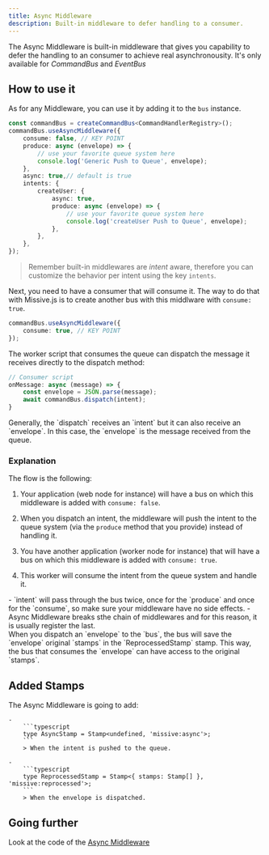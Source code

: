 ```yaml
---
title: Async Middleware
description: Built-in middleware to defer handling to a consumer.
---
```



The Async Middleware is built-in middleware that gives you capability to defer the handling to an consumer to achieve real asynchronousity.
It's only available for _CommandBus_ and _EventBus_

## How to use it

As for any Middleware, you can use it by adding it to the `bus` instance.

```typescript
const commandBus = createCommandBus<CommandHandlerRegistry>();
commandBus.useAsyncMiddleware({
    consume: false, // KEY POINT
    produce: async (envelope) => {
        // use your favorite queue system here
        console.log('Generic Push to Queue', envelope);
    },
    async: true,// default is true
    intents: {
        createUser: {
            async: true,
            produce: async (envelope) => {
                // use your favorite queue system here
                console.log('createUser Push to Queue', envelope);
            },
        },
    },
});
```

> Remember built-in middlewares are _intent_ aware, therefore you can customize the behavior per intent using the key `intents`.

Next, you need to have a consumer that will consume it. The way to do that with Missive.js is to create another bus with this middlware with `consume: true`.

```typescript
commandBus.useAsyncMiddleware({
    consume: true, // KEY POINT
});
```

The worker script that consumes the queue can dispatch the message it receives directly to the dispatch method:

```typescript
// Consumer script
onMessage: async (message) => {
    const envelope = JSON.parse(message);
    await commandBus.dispatch(intent);
}
```
<Aside title="Gotchas" type="note">
Generally, the `dispatch` receives an `intent` but it can also receive an `envelope`. In this case, the `envelope` is the message received from the queue.
</Aside>

### Explanation

The flow is the following:

<Steps>

1. Your application (web node for instance) will have a bus on which this middleware is added with `consume: false`. 

2. When you dispatch an intent, the middleware will push the intent to the queue system (via the `produce` method that you provide) instead of handling it.

3. You have another application (worker node for instance) that will have a bus on which this middleware is added with `consume: true`.

4. This worker will consume the intent from the queue system and handle it.

</Steps>

<Aside title="Important things to remember" type="caution">
- `intent` will pass through the bus twice, once for the `produce` and once for the `consume`, so make sure your middleware have no side effects.
- Async Middleware breaks sthe chain of middlewares and for this reason, it is usually register the last.
</Aside>

<Aside title="Gotchas" type="tip">
When you dispatch an `envelope` to the `bus`, the bus will save the `envelope` original `stamps` in the `ReprocessedStamp` stamp.
This way, the bus that consumes the `envelope` can have access to the original `stamps`.
</Aside>


## Added Stamps 

The Async Middleware is going to add:

    -     
        ```typescript
        type AsyncStamp = Stamp<undefined, 'missive:async'>;
        ```
        > When the intent is pushed to the queue.

    -     
        ```typescript
        type ReprocessedStamp = Stamp<{ stamps: Stamp[] }, 'missive:reprocessed'>;
        ```
        > When the envelope is dispatched.

## Going further

<div class='flex flex-row'>
    <span className='pr-2'>Look at the code of the </span>
    <a href="https://github.com/Missive-js/missive.js/tree/main/libs/missive.js/src/middlewares/async-middleware.ts" class="contents" target="_blank"><Icon name="github" class="mr-2"/>Async Middleware</a>
</div>
